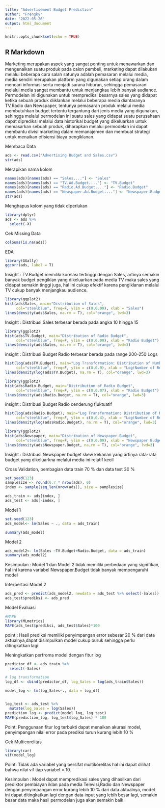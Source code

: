 ---
title: "Advertisement Budget Prediction"
author: "Frengky"
date: '2022-05-26'
output: html_document
---

```{r setup, include=FALSE}
knitr::opts_chunk$set(echo = TRUE)
```

## R Markdown
Marketing merupakan aspek yang sangat penting untuk menawarkan dan mengenalkan suatu produk pada calon pembeli, marketing dapat dilakukan melalui beberapa cara salah satunya adalah pemasaran melalui media, media sendiri merupakan platform yang digunakan setiap orang dalam mencari informasi serta menjadi sarana hiburan, sehingga pemasaran melalui media sangat membantu untuk menjangkau lebih banyak audiance.
Permodelan ini digunakan untuk memprediksi besarnya sales yang didapat ketika sebuah produk diiklankan melalui beberapa media diantaranya TV,Radio dan Newspaper, tentunya pemasaran produk melalui media membutuhkan budget tertentu tergantung dari jenis media yang digunakan, sehingga melalui permodelan ini suatu sales yang didapat suatu perusahaan dapat diprediksi melalui  data historikal budget yang dikeluarkan untuk memasarkan sebuah produk, diharapkan melalui permodelan ini dapat membantu divisi marketing dalam memanajemen dan membuat strategi untuk menaikan efisiensi biaya pengiklanan.

Membaca Data
```{r cars}
ads <- read.csv("Advertising Budget and Sales.csv")
str(ads)

```



Merapikan nama kolom
```{r}
names(ads)[names(ads) == "Sales...."] <- "Sales"
names(ads)[names(ads) == "TV.Ad.Budget...."] <- "TV.Budget"
names(ads)[names(ads) == "Radio.Ad.Budget...."] <- "Radio.Budget"
names(ads)[names(ads) == "Newspaper.Ad.Budget...."] <- "Newspaper.Budget"
str(ads)
```

Menghapus kolom yang tidak diperlukan
```{r pressure, echo=FALSE}
library(dplyr)
ads <- ads %>%
  select(-X)

```

Cek Missing Data
```{r}
colSums(is.na(ads))
```
EDA
```{r}
library(GGally)
ggcorr(ads, label = T)
```
Insight :
TV.Budget memiliki korelasi tertinggi dengan Sales, artinya semakin banyak budget pengiklan yang dikeluarkan pada media TV maka sales yang didapat semakin tinggi juga, hal ini cukup efektif karena pengiklanan melalui TV cukup banyak menjangkau audience.

```{r}
library(ggplot2)
hist(ads$Sales, main="Distribution of Sales", 
     col="steelblue", freq=F, ylim = c(0,0.09), xlab = "Sales")
lines(density(ads$Sales, na.rm = T), col="orange", lwd=3)
```
Insight :
Distribusi Sales terbesar berada pada angka 10 hingga 15

```{r}
library(ggplot2)
hist(ads$TV.Budget, main="Distribution of Radio Budget", 
     col="steelblue", freq=F, ylim = c(0,0.09), xlab = "Radio Budget")
lines(density(ads$Sales, na.rm = T), col="orange", lwd=3)
```
insight :
Distribusi Budget Radio terbesar berada pada range 200-250
Logs
```{r}
hist(log(ads$TV.Budget), main="Log Transformation: Distribution of Number of Reviews", 
     col="steelblue", freq=F, ylim = c(0,0.9), xlab = "Log(Number of Reviews)")
lines(density(log(ads$TV.Budget), na.rm = T), col="orange", lwd=3)
```


```{r}
library(ggplot2)
hist(ads$Radio.Budget, main="Distribution of Radio Budget", 
     col="steelblue", freq=F, ylim = c(0,0.07), xlab = "Radio Budget")
lines(density(ads$Radio.Budget, na.rm = T), col="orange", lwd=3)
```
insight :
Distribusi Budget Radio cenderung fluktuatif

```{r}
hist(log(ads$Radio.Budget), main="Log Transformation: Distribution of Number of Reviews", 
     col="steelblue", freq=F, ylim = c(0,0.4), xlab = "Log(Number of Reviews)")
lines(density(log(ads$Radio.Budget), na.rm = T), col="orange", lwd=3)
```



```{r}
library(ggplot2)
hist(ads$Newspaper, main="Distribution of Newspaper Budget", 
     col="steelblue", freq=F, ylim = c(0,0.09), xlab = "Newspaper Budget")
lines(density(ads$Newspaper.Budget, na.rm = T), col="orange", lwd=3)
```
Insight :
Distribusi Newspaper budget skew kekanan yang artinya rata-rata budget yang dikeluarkna melalui media ini relatif kecil

Cross Validation, pembagian data train 70 % dan data test 30 %
```{r}

set.seed(123)
samplesize <- round(0.7 * nrow(ads), 0)
index <- sample(seq_len(nrow(ads)), size = samplesize)

ads_train <- ads[index, ]
ads_test <- ads[-index, ]
```

Model 1

```{r}
set.seed(123)
ads_model<- lm(Sales ~ ., data = ads_train)

summary(ads_model)
```
Model 2
```{r}
ads_model2<- lm(Sales ~TV.Budget+Radio.Budget, data = ads_train)
summary(ads_model2)

```
Kesimpulan :
Model 1 dan Model 2 tidak memiliki perbedaan yang signifikan, hal ini karena variabel Newspaper.Budget tidak banyak mempengaruhi model

Interpertasi Model 2
```{r}
ads_pred <- predict(ads_model2, newdata = ads_test %>% select(-Sales))
ads_test$prediksi <- ads_pred
```

Model Evaluasi
```{r}
#MAPE
library(MLmetrics)
MAPE(ads_test$prediksi, ads_test$Sales)*100
```
point :
Hasil prediksi memiliki penyimpangan error sebesar 20 % dari data aktualnya,dapat disimpulkan model cukup buruk sehingga perlu ditingkatkan lagi


Meningkatkan perfroma model dengan fitur log

```{r}
predictor_df <- ads_train %>% 
  select(-Sales)

# log transformation
log_df <- cbind(predictor_df, log_Sales = log(ads_train$Sales))


```
```{r}
model_log <- lm(log_Sales~., data = log_df)


log_test <- ads_test %>% 
  mutate(log_Sales = log(Sales))
prediction_log <- predict(model_log, log_test)
MAPE(prediction_log, log_test$log_Sales) * 100

```
Point:
Penggunaan fitur log terbukti dapat menaikan akurasi model, penyimpangan nilai error pada prediksi turun kurang lebih 10 %


Cek Multicorelitas
```{r}
library(car)
vif(model_log)
```
Point:
Tidak ada variabel yang bersifat multikorelitas hal ini dapat dilihat bahwa nilai vif tiap variabel < 10.


Kesimpulan :
Model dapat mempredikasi sales yang dihasilkan dari prediktor pembiayan iklan pada media Televisi,Radio dan Newspaper dengan penyimpangan error kurang lebih 10 % dari data aktualnya, model ini dapat ditingkatkan lagi dengan data input yang lebih besar lagi, semakin besar data  maka hasil permodelan juga akan semakin baik. 

